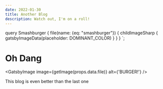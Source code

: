 ```yaml
---
date: 2022-01-30
title: Another Blog
description: Watch out, I'm on a roll!
---
```



query Smashburger {
        file(name: {eq: "smashburger"}) {
            childImageSharp {
                gatsbyImageData(placeholder: DOMINANT_COLOR)
            }
        }
    }
`;

# Oh Dang

<GatsbyImage
    image={getImage(props.data.file)}
    alt={'BURGER!'}
/>

This blog is even better than the last one